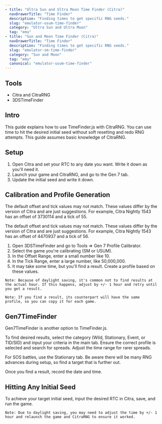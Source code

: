 ```yaml
---
- title: "Ultra Sun and Ultra Moon Time Finder (Citra)"
  navDrawerTitle: "Time Finder"
  description: "Finding times to get specific RNG seeds."
  slug: "emulator-usum-time-finder"
  category: "Ultra Sun and Ultra Moon"
  tag: "emu"
- title: "Sun and Moon Time Finder (Citra)"
  navDrawerTitle: "Time Finder"
  description: "Finding times to get specific RNG seeds."
  slug: "emulator-sm-time-finder"
  category: "Sun and Moon"
  tag: "emu"
  canonical: "emulator-usum-time-finder"
---
```


## Tools

- Citra and CitraRNG
- 3DSTimeFinder

## Intro

This guide explains how to use TimeFinder.js with CitraRNG. You can use time to hit the desired initial seed without soft resetting and redo RNG attempts. This guide assumes basic knowledge of CitraRNG.

## Setup

1. Open Citra and set your RTC to any date you want. Write it down as you'll need it.
2. Launch your game and CitraRNG, and go to the Gen 7 tab.
3. Update the initial seed and write it down.

## Calibration and Profile Generation

<ShowIf slug="/emulator-usum-time-finder">

The default offset and tick values may not match. These values differ by the version of Citra and are just suggestions. For example, Citra Nightly 1543 has an offset of 3730114 and a tick of 55.

</ShowIf>

<ShowIf slug="/emulator-sm-time-finder">

The default offset and tick values may not match. These values differ by the version of Citra and are just suggestions. For example, Citra Nightly 1543 has an offset of 4470937 and a tick of 56.

</ShowIf>

1. Open 3DSTimeFinder and go to Tools => Gen 7 Profile Calibrator.
2. Select the game you're calibrating (SM or USUM).
3. In the Offset Range, enter a small number like 10.
4. In the Tick Range, enter a large number, like 50,000,000.
5. It may take some time, but you'll find a result. Create a profile based on these values.

```
Note: Because of daylight saving, it's common not to find results at the actual hour. If this happens, adjust by +/- 1 hour and retry until you get a result.
```

```
Note: If you find a result, its counterpart will have the same profile, so you can copy it for each game.
```

## Gen7TimeFinder

Gen7TimeFinder is another option to TimeFinder.js.

To find desired results, select the category (Wild, Stationary, Event, or TID/SID) and input your criteria in the main tab. Ensure the correct profile is selected and search for spreads. Adjust the time range for rarer spreads.

For SOS battles, use the Stationary tab. Be aware there will be many RNG advances during setup, so find a target that is further out.

Once you find a result, record the date and time.

## Hitting Any Initial Seed

To achieve your target initial seed, input the desired RTC in Citra, save, and run the game.

```
Note: Due to daylight saving, you may need to adjust the time by +/- 1 hour and relaunch the game and CitraRNG to ensure it worked.
```

